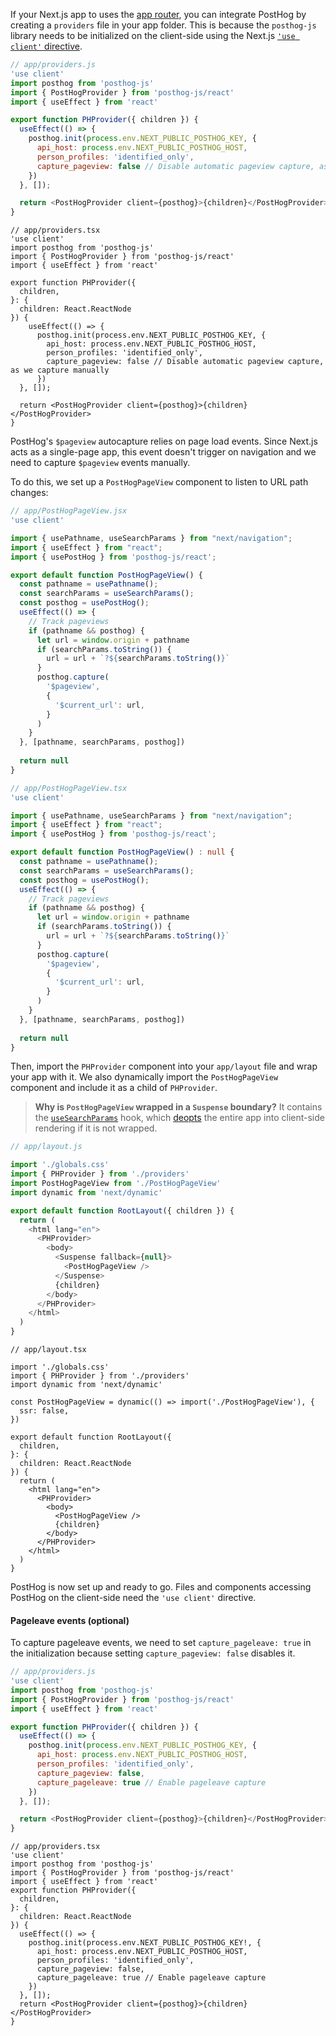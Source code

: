 If your Next.js app to uses the [app router](https://nextjs.org/docs/app), you can integrate PostHog by creating a `providers` file in your app folder. This is because the `posthog-js` library needs to be initialized on the client-side using the Next.js [`'use client'` directive](https://nextjs.org/docs/getting-started/react-essentials#client-components).

<MultiLanguage>

```js
// app/providers.js
'use client'
import posthog from 'posthog-js'
import { PostHogProvider } from 'posthog-js/react'
import { useEffect } from 'react'

export function PHProvider({ children }) {
  useEffect(() => {
    posthog.init(process.env.NEXT_PUBLIC_POSTHOG_KEY, {
      api_host: process.env.NEXT_PUBLIC_POSTHOG_HOST,
      person_profiles: 'identified_only',
      capture_pageview: false // Disable automatic pageview capture, as we capture manually
    })
  }, []);

  return <PostHogProvider client={posthog}>{children}</PostHogProvider>
}
```

```tsx
// app/providers.tsx
'use client'
import posthog from 'posthog-js'
import { PostHogProvider } from 'posthog-js/react'
import { useEffect } from 'react'

export function PHProvider({
  children,
}: {
  children: React.ReactNode
}) {
    useEffect(() => {
      posthog.init(process.env.NEXT_PUBLIC_POSTHOG_KEY, {
        api_host: process.env.NEXT_PUBLIC_POSTHOG_HOST,
        person_profiles: 'identified_only',
        capture_pageview: false // Disable automatic pageview capture, as we capture manually
      })
  }, []);

  return <PostHogProvider client={posthog}>{children}</PostHogProvider>
}
```

</MultiLanguage>

PostHog's `$pageview` autocapture relies on page load events. Since Next.js acts as a single-page app, this event doesn't trigger on navigation and we need to capture `$pageview` events manually. 

To do this, we set up a `PostHogPageView` component to listen to URL path changes:

<MultiLanguage>

```js
// app/PostHogPageView.jsx
'use client'

import { usePathname, useSearchParams } from "next/navigation";
import { useEffect } from "react";
import { usePostHog } from 'posthog-js/react';

export default function PostHogPageView() {
  const pathname = usePathname();
  const searchParams = useSearchParams();
  const posthog = usePostHog();
  useEffect(() => {
    // Track pageviews
    if (pathname && posthog) {
      let url = window.origin + pathname
      if (searchParams.toString()) {
        url = url + `?${searchParams.toString()}`
      }
      posthog.capture(
        '$pageview',
        {
          '$current_url': url,
        }
      )
    }
  }, [pathname, searchParams, posthog])
  
  return null
}
```

```ts
// app/PostHogPageView.tsx
'use client'

import { usePathname, useSearchParams } from "next/navigation";
import { useEffect } from "react";
import { usePostHog } from 'posthog-js/react';

export default function PostHogPageView() : null {
  const pathname = usePathname();
  const searchParams = useSearchParams();
  const posthog = usePostHog();
  useEffect(() => {
    // Track pageviews
    if (pathname && posthog) {
      let url = window.origin + pathname
      if (searchParams.toString()) {
        url = url + `?${searchParams.toString()}`
      }
      posthog.capture(
        '$pageview',
        {
          '$current_url': url,
        }
      )
    }
  }, [pathname, searchParams, posthog])
  
  return null
}
```

</MultiLanguage>

Then, import the `PHProvider` component into your `app/layout` file and wrap your app with it. We also dynamically import the `PostHogPageView` component and include it as a child of `PHProvider`.

> **Why is `PostHogPageView` wrapped in a `Suspense` boundary?** It contains the [`useSearchParams`](https://nextjs.org/docs/app/api-reference/functions/use-search-params) hook, which [deopts](https://nextjs.org/docs/messages/deopted-into-client-rendering) the entire app into client-side rendering if it is not wrapped.

<MultiLanguage>

```js
// app/layout.js

import './globals.css'
import { PHProvider } from './providers'
import PostHogPageView from './PostHogPageView'
import dynamic from 'next/dynamic'

export default function RootLayout({ children }) {
  return (
    <html lang="en">
      <PHProvider>
        <body>
          <Suspense fallback={null}>
            <PostHogPageView />
          </Suspense>
          {children}
        </body>
      </PHProvider>
    </html>
  )
}
```

```tsx
// app/layout.tsx

import './globals.css'
import { PHProvider } from './providers'
import dynamic from 'next/dynamic'

const PostHogPageView = dynamic(() => import('./PostHogPageView'), {
  ssr: false,
})

export default function RootLayout({
  children,
}: {
  children: React.ReactNode
}) {
  return (
    <html lang="en">
      <PHProvider>
        <body>
          <PostHogPageView /> 
          {children}
        </body>
      </PHProvider>
    </html>
  )
}
```

</MultiLanguage>

PostHog is now set up and ready to go. Files and components accessing PostHog on the client-side need the `'use client'` directive.

#### Pageleave events (optional)

To capture pageleave events, we need to set `capture_pageleave: true` in the initialization because setting `capture_pageview: false` disables it.

<MultiLanguage>

```js
// app/providers.js
'use client'
import posthog from 'posthog-js'
import { PostHogProvider } from 'posthog-js/react'
import { useEffect } from 'react'

export function PHProvider({ children }) {
  useEffect(() => {
    posthog.init(process.env.NEXT_PUBLIC_POSTHOG_KEY, {
      api_host: process.env.NEXT_PUBLIC_POSTHOG_HOST,
      person_profiles: 'identified_only',
      capture_pageview: false,
      capture_pageleave: true // Enable pageleave capture
    })
  }, []);

  return <PostHogProvider client={posthog}>{children}</PostHogProvider>
}
```

```tsx
// app/providers.tsx
'use client'
import posthog from 'posthog-js'
import { PostHogProvider } from 'posthog-js/react'
import { useEffect } from 'react'
export function PHProvider({
  children,
}: {
  children: React.ReactNode
}) {
  useEffect(() => {
    posthog.init(process.env.NEXT_PUBLIC_POSTHOG_KEY!, {
      api_host: process.env.NEXT_PUBLIC_POSTHOG_HOST,
      person_profiles: 'identified_only',
      capture_pageview: false,
      capture_pageleave: true // Enable pageleave capture
    })
  }, []);
  return <PostHogProvider client={posthog}>{children}</PostHogProvider>
}
```

</MultiLanguage>
